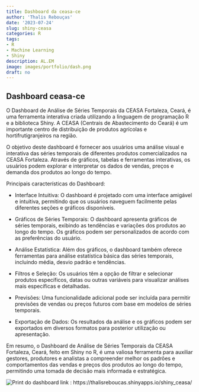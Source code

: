 ```yaml
---
title: Dashboard da ceasa-ce
author: 'Thalis Rebouças'
date: '2023-07-24'
slug: shiny-ceasa
categories: R
tags: 
- R
- Machine Learning
- Shiny
description: AL.EM
image: images/portfolio/dash.png
draft: no
---
```


## Dashboard ceasa-ce

O Dashboard de Análise de Séries Temporais da CEASA Fortaleza, Ceará, é uma ferramenta interativa criada utilizando a linguagem de programação R e a biblioteca Shiny. A CEASA (Centrais de Abastecimento do Ceará) é um importante centro de distribuição de produtos agrícolas e hortifrutigranjeiros na região.

O objetivo deste dashboard é fornecer aos usuários uma análise visual e interativa das séries temporais de diferentes produtos comercializados na CEASA Fortaleza. Através de gráficos, tabelas e ferramentas interativas, os usuários podem explorar e interpretar os dados de vendas, preços e demanda dos produtos ao longo do tempo.

Principais características do Dashboard:

- Interface Intuitiva: O dashboard é projetado com uma interface amigável e intuitiva, permitindo que os usuários naveguem facilmente pelas diferentes seções e gráficos disponíveis.

- Gráficos de Séries Temporais: O dashboard apresenta gráficos de séries temporais, exibindo as tendências e variações dos produtos ao longo do tempo. Os gráficos podem ser personalizados de acordo com as preferências do usuário.

- Análise Estatística: Além dos gráficos, o dashboard também oferece ferramentas para análise estatística básica das séries temporais, incluindo média, desvio padrão e tendências.

- Filtros e Seleção: Os usuários têm a opção de filtrar e selecionar produtos específicos, datas ou outras variáveis para visualizar análises mais específicas e detalhadas.

- Previsões: Uma funcionalidade adicional pode ser incluída para permitir previsões de vendas ou preços futuros com base em modelos de séries temporais.

- Exportação de Dados: Os resultados da análise e os gráficos podem ser exportados em diversos formatos para posterior utilização ou apresentação.

Em resumo, o Dashboard de Análise de Séries Temporais da CEASA Fortaleza, Ceará, feito em Shiny no R, é uma valiosa ferramenta para auxiliar gestores, produtores e analistas a compreender melhor os padrões e comportamentos das vendas e preços dos produtos ao longo do tempo, permitindo uma tomada de decisão mais informada e estratégica.

![Print do dashboard](images/portfolio/img/print_dash.png)
link : https://thalisreboucas.shinyapps.io/shiny_ceasa/



